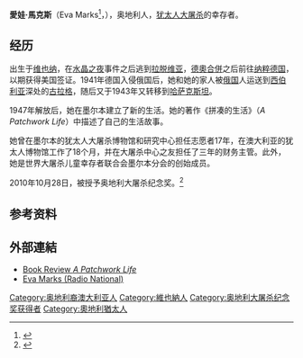'''愛娃·馬克斯'''（Eva Marks<ref>{{cite news |url=http://www.jhc.org.au/centrenews/CentreNews_2006_Issue2.pdf#page=14 |title=Nightmare-Waking: What Do You remember? You were a child |publisher=[[Jewish_Holocaust_Museum_and_Research_Centre|Jewish Holocaust Museum and Research Centre]] |access-date=2010-06-10 |archive-url=https://web.archive.org/web/20110220071735/http://www.jhc.org.au/centrenews/CentreNews_2006_Issue2.pdf#page=14 |archive-date=2011-02-20 }}</ref>，{{bd|1932年||}}），奥地利人，[[犹太人大屠杀|犹太人大屠杀]]的幸存者。

==经历==
出生于[[维也纳|维也纳]]，在[[水晶之夜|水晶之夜]]事件之后逃到[[拉脱维亚|拉脱维亚]]，[[德奧合併|德奧合併]]之后前往[[纳粹德国|纳粹德国]]，以期获得美国签证。1941年德国入侵俄国后，她和她的家人被[[俄国|俄国]]人运送到[[西伯利亚|西伯利亚]]深处的[[古拉格|古拉格]]，随后又于1943年又转移到[[哈萨克斯坦|哈萨克斯坦]]。

1947年解放后，她在墨尔本建立了新的生活。她的著作《拼凑的生活》（''A Patchwork Life''）中描述了自己的生活故事。

她曾在墨尔本的犹太人大屠杀博物馆和研究中心担任志愿者17年，在澳大利亚的犹太人博物馆工作了18个月，并在大屠杀中心之友担任了三年的财务主管。此外，
她是世界大屠杀儿童幸存者联合会墨尔本分会的创始成员。

2010年10月28日，被授予奥地利大屠杀纪念奖。<ref>{{cite news|url=http://www.auslandsdienst.at/Eva_Marks_Preisverleihung|title=Award Ceremony|date=October 28, 2010|publisher=[[Austrian_Service_Abroad|Austrian Service Abroad]]|accessdate=2020-04-20|archive-date=2015-09-23|archive-url=https://web.archive.org/web/20150923180219/http://www.auslandsdienst.at/Eva_Marks_Preisverleihung|dead-url=no}}</ref>

==参考资料==
{{refs}}

== 外部連結 ==
*[http://dspace.flinders.edu.au/dspace/bitstream/2328/399/1/55.pdf Book Review ''A Patchwork Life''] {{Wayback|url=http://dspace.flinders.edu.au/dspace/bitstream/2328/399/1/55.pdf |date=20110928212256 }}
*[https://web.archive.org/web/20090104151258/http://www.abc.net.au/rn/history/verbatim/stories/s1260681.htm Eva Marks (Radio National)]

{{normdaten}}
{{DEFAULTSORT: Marks, Eva}}
[[Category:奥地利裔澳大利亚人|Category:奥地利裔澳大利亚人]]
[[Category:維也納人|Category:維也納人]]
[[Category:奥地利大屠杀纪念奖获得者|Category:奥地利大屠杀纪念奖获得者]]
[[Category:奧地利猶太人|Category:奧地利猶太人]]